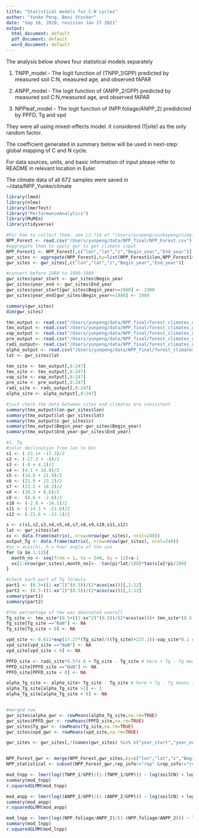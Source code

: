 ```yaml
---
title: "Statistical models for C-N cycles"
author: "Yunke Peng, Beni Stocker"
date: "Sep 16, 2020; revision Jan 17 2021"
output:
  html_document: default
  pdf_document: default
  word_document: default
---
```




The analysis below shows four statistical models separately

1. TNPP_model - The logit function of (TNPP_1/GPP) predicted by measured soil C:N, measured age, and observed fAPAR

2. ANPP_model - The logit function of (ANPP_2/GPP) predicted by measured soil C:N,measured age, and observed fAPAR

3. NPPleaf_model - The logit function of (NPP.foliage/ANPP_2) predidicted by PPFD, Tg and vpd

They were all using mixed-effects model. it considered (1|site) as the only random factor. 

The coefficient generated in summary below will be used in next-step: global mapping of C and N cycle.

For data sources, units, and basic information of input please refer to README in relevant location in Euler.

The climate data of all 672 samples were saved in ~/data/NPP_Yunke/climate

```r
library(lme4)
library(nlme)
library(lmerTest)
library("PerformanceAnalytics")
library(MuMIn)
library(tidyverse)

#For how to collect them. see L1-714 of "/Users/yunpeng/yunkepeng/nimpl_sofun_inputs_final/NPP/Forest_site_orig.R"
NPP_Forest <- read.csv("/Users/yunpeng/data/NPP_final/NPP_Forest.csv")
#aggregate them to apply gwr to get climate input
NPP_Forest1 <- NPP_Forest[,c("lon","lat","z","Begin_year","End_year")]
gwr_sites <- aggregate(NPP_Forest1,by=list(NPP_Forest1$lon,NPP_Forest1$lat,NPP_Forest1$z,NPP_Forest1$Begin_year,NPP_Forest1$End_year), FUN=mean, na.rm=TRUE)
gwr_sites <- gwr_sites[,c("lon","lat","z","Begin_year","End_year")]

#convert before 1980 to 1980-1989
gwr_sites$year_start <- gwr_sites$Begin_year
gwr_sites$year_end <- gwr_sites$End_year
gwr_sites$year_start[gwr_sites$Begin_year<=1980] <- 1980
gwr_sites$year_end[gwr_sites$Begin_year<=1980] <- 1989

summary(gwr_sites)
dim(gwr_sites)

tmn_output <- read.csv("/Users/yunpeng/data/NPP_final/forest_climates_gwr/forest_tmn.csv") #monthly degree celcius
tmx_output <- read.csv("/Users/yunpeng/data/NPP_final/forest_climates_gwr/forest_tmx.csv") #monthly degree celcius
vap_output <- read.csv("/Users/yunpeng/data/NPP_final/forest_climates_gwr/forest_vap.csv")#monthly hPa
pre_output <- read.csv("/Users/yunpeng/data/NPP_final/forest_climates_gwr/forest_pre.csv") #monthly mm/month
radi_output<- read.csv("/Users/yunpeng/data/NPP_final/forest_climates_gwr/forest_radi.csv") #monthly w/m2
alpha_output <- read.csv("/Users/yunpeng/data/NPP_final/forest_climates_gwr/forest_alpha.csv")
lat <- gwr_sites$lat

tmn_site <- tmn_output[,8:247]
tmx_site <- tmx_output[,8:247]
vap_site <- vap_output[,8:247]
pre_site <- pre_output[,8:247]
radi_site <- radi_output[,8:247]
alpha_site <- alpha_output[,8:247]

#just check the data between sites and climates are consistent
summary(tmx_output$lon-gwr_sites$lon)
summary(tmx_output$lat-gwr_sites$lat)
summary(tmx_output$z-gwr_sites$z)
summary(tmx_output$Begin_year-gwr_sites$Begin_year)
summary(tmx_output$End_year-gwr_sites$End_year)

#1. Tg
#solar declination from Jan to Dec
s1 <- (-23.1+ -17.3)/2
s2 <- (-17.3 + -8)/2
s3 <- (-8 + 4.1)/2
s4 <- (4.1 + 14.8)/2
s5 <- (14.8 + 21.9)/2
s6 <- (21.9 + 23.2)/2
s7 <- (23.2 + 18.3)/2
s8 <- (18.3 + 8.6)/2
s9 <-  (8.6 + -2.8)/2
s10 <- (-2.8 + -14.1)/2
s11 <- (-14.1 + -21.6)/2
s12 <- (-21.6 + -23.1)/2

s <- c(s1,s2,s3,s4,s5,s6,s7,s8,s9,s10,s11,s12)
lat <- gwr_sites$lat
xx <- data.frame(matrix(, nrow=nrow(gwr_sites), ncol=240))
output_Tg <- data.frame(matrix(, nrow=nrow(gwr_sites), ncol=240))
#xx = acos(h), h = hour angle of the sun
for (a in 1:12){ 
  month_no <- seq(from = 1, to = 240, by = 12)+a-1
  xx[1:nrow(gwr_sites),month_no]<- -tan(pi*lat/180)*tan(s[a]*pi/180)
}

#check each part of Tg formula
part1 <- (0.5+((1-xx^2)^(0.5))/(2*acos(xx)))[,1:12]
part2 <- (0.5-((1-xx^2)^(0.5))/(2*acos(xx)))[,1:12]
summary(part1)
summary(part2)

#the percentage of tmx was dominated overall
Tg_site <- tmx_site*(0.5+((1-xx^2)^(0.5))/(2*acos(xx)))+ tmn_site*(0.5-((1-xx^2)^(0.5))/(2*acos(xx)))
Tg_site[Tg_site =="NaN"] <- NA
Tg_site[Tg_site < 0] <- NA

vpd_site <- 0.611*exp(17.27*(Tg_site)/((Tg_site)+237.3))-vap_site*0.1 #vap in hPa
vpd_site[vpd_site =="NaN"] <- NA
vpd_site[vpd_site < 0] <- NA

PPFD_site <- radi_site*0.5*4.6 + Tg_site - Tg_site # here + Tg - Tg means it considered growth season
PPFD_site[PPFD_site =="NaN"] <- NA
PPFD_site[PPFD_site < 0] <- NA

alpha_Tg_site <- alpha_site+ Tg_site - Tg_site # here + Tg - Tg means it considered growth season
alpha_Tg_site[alpha_Tg_site >1] <- 1
alpha_Tg_site[alpha_Tg_site < 0] <- NA


#merged now
gwr_sites$alpha_gwr <- rowMeans(alpha_Tg_site,na.rm=TRUE)
gwr_sites$PPFD_gwr <- rowMeans(PPFD_site,na.rm=TRUE)
gwr_sites$Tg_gwr <- rowMeans(Tg_site,na.rm=TRUE)
gwr_sites$vpd_gwr <- rowMeans(vpd_site,na.rm=TRUE)

gwr_sites <- gwr_sites[,!(names(gwr_sites) %in% c("year_start","year_end"))]


NPP_Forest_gwr <- merge(NPP_Forest,gwr_sites,by=c("lon","lat","z","Begin_year","End_year"),all.x=TRUE)
NPP_statistical <- subset(NPP_Forest_gwr,rep_info!="rep" &rep_info!="rep2")

mod_tnpp <- lmer(log((TNPP_1/GPP)/(1-(TNPP_1/GPP))) ~ log(soilCN) + log(age) +observedfAPAR  + (1|site), data = NPP_statistical)
summary(mod_tnpp)
r.squaredGLMM(mod_tnpp)

mod_anpp <- lmer(log((ANPP_2/GPP)/(1-(ANPP_2/GPP))) ~ log(soilCN) + log(age) +observedfAPAR + (1|site), data = NPP_statistical)
summary(mod_anpp)
r.squaredGLMM(mod_anpp)

mod_lnpp <- lmer(log((NPP.foliage/ANPP_2)/(1-(NPP.foliage/ANPP_2))) ~ log(PPFD_gwr) + Tg_gwr + log(vpd_gwr) + (1|site), data = subset(NPP_statistical,file=="Sara Vicca"|file=="ForC"))
summary(mod_lnpp)
r.squaredGLMM(mod_lnpp)

```

